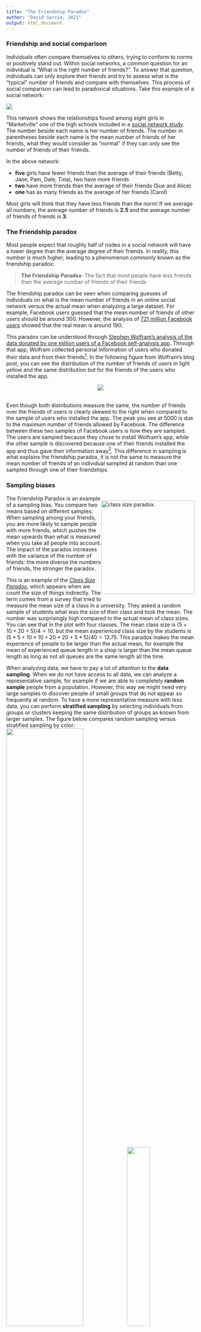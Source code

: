 ```yaml
---
title: "The Friendship Paradox"
author: "David Garcia, 2021"
output: html_document
---
```


### Friendship and social comparison

Individuals often compare themselves to others, trying to conform to norms or positively stand out. Within social networks, a common question for an individual is "What is the right number of friends?". To answer that question, individuals can only explore their friends and try to assess what is the "typical" number of friends and compare with themselves. This process of social comparison can lead to paradoxical situations. Take this example of a social network:

![](friendshipHighSchool.png)

This network shows the relationships found among  eight girls in "Marketville" one of the high schools included in a [social network study](http://www.jstor.org/stable/2781907). The number beside each name is her number of friends. The number in parentheses beside each name is the mean number of friends of her friends, what they would consider as "normal" if they can only see the number of friends of their friends.

In the above network:  

- **five** girls have fewer friends than the average of their friends (Betty, Jane, Pam, Dale, Tina), two have more friends  
- **two** have more friends than the average of their friends (Sue and Alice)  
- **one** has as many friends as the average of her friends (Carol)  

Most girls will think that they have less friends than the norm! If we average all numbers, the average number of friends is **2.5** and the average number of friends of friends is **3**. 

### The Friendship paradox

Most people expect that roughly half of nodes in a social network will have a lower degree than the average degree of their friends. In reality, this number is much higher, leading to a phenomenon commonly known as the friendship paradox:

> **The Friendship Paradox**:
The fact that most people have less friends than the average number of friends of their friends

The friendship paradox can be seen when comparing guesses of individuals on what is the mean number of friends in an online social network versus the actual mean when analyzing a large dataset. For example, Facebook users guessed that the mean number of friends of other users should be around 300. However, the analysis of [721 million Facebook users](https://www.facebook.com/notes/facebook-data-science/anatomy-of-facebook/10150388519243859) showed that the real mean is around 190.

This paradox can be understood through [Stephen Wolfram's analysis of the data donated by one million users of a Facebook self-analysis app](http://blog.stephenwolfram.com/2013/04/data-science-of-the-facebook-world/). Through that app, Wolfram collected personal information of users who donated their data and from their friends^[Note that this was before the Cambridge Analytica scandal, when thousands of apps gave permissions to see personal information of the friends of the user who installed the app]. In the following figure from Wolfram's blog post, you can see the distribution of the number of friends of users in light yellow and the same distribution but for the friends of the users who installed the app.  

<center>
![](FBfriends.png)
</center>
</br>
Even though both distributions measure the same, the number of friends over the friends of users is clearly skewed to the right when compared to the sample of users who installed the app. The peak you see at 5000 is due to the maximum number of friends allowed by Facebook. The difference between these two samples of Facebook users is how they are sampled. The users are sampled because they chose to install Wolfram's app, while the other sample is discovered because one of their friends installed the app and thus gave their information away^[This kind of leaking of personal information through a social network has serious privacy consequences. If you want to learn more, you can check my work on [shadow profiles](https://advances.sciencemag.org/content/3/8/e1701172.full) and on [location inference on Twitter](https://epjdatascience.springeropen.com/articles/10.1140/epjds/s13688-018-0130-3)]. This difference in sampling is what explains the friendship paradox, it is not the same to measure the mean number of friends of an individual sampled at random than one sampled through one of their friendships.

### Sampling biases

<div style="float:right">
<img src="classSizeParadox.png" alt="class size paradox." width=250px/>  
</div>
The Friendship Paradox is an example of a sampling bias. You compare two means based on different samples. When sampling among your friends, you are more likely to sample people with more friends, which pushes the mean upwards than what is measured when you take all people into account. The impact of the paradox increases with the variance of the number of friends: the more diverse the numbers of friends, the stronger the paradox.

This is an example of the [*Class Size Paradox*](http://www.umasocialmedia.com/socialnetworks/glossary/class-size-paradox/), which appears when we count the size of things indirectly. The term comes from a survey that tried to measure the mean size of a class in a university. They asked a random sample of students what was the size of their class and took the mean. The number was surprisingly high compared to the actual mean of class sizes. You can see that in the plot with four classes. The mean class size is $(5+10+20+5)/4=10$, but the mean *experienced* class size by the students is $(5*5+10*10+20*20+5*5)/40=13.75$. This paradox makes the mean experience of people to be larger than the actual mean, for example the mean of experienced queue length in a shop is larger than the mean queue length as long as not all queues are the same length all the time.

When analyzing data, we have to pay a lot of attention to the **data sampling**. When we do not have access to all data, we can analyze a representative sample, for example if we are able to completely **random sample** people from a population. However, this way we might need very large samples to discover people of small groups that do not appear so frequently at random. To have a more representative measure with less data, you can perform **stratified sampling** by selecting individuals from groups or clusters keeping the same distribution of groups as known from larger samples. The figure below compares random sampling versus stratified sampling by color:  
![](Sampling.PNG){width=64%}![](StratifiedSampling.PNG){width=35%}

You can see the problem that in the random sample, by chance no white individual was sampled and, if they are different than the rest, this could affect the analysis. Sociologists take this into account when they study a question about opinions or behaviors that are different across genders and age groups. In that case, they use data from the census to know the sizes of those groups over the total population and then recruit from *strata* with different combinations of age and genders to be able to generalize their opinion estimates to the whole population.

We say that a method suffers a **sampling bias** when the sampling method is more likely to select some elements over others and this difference is relevant to the analysis. One of the most common and problematic examples of sampling bias in Social Data Science is the **self-selection bias**, which is present when the sampling method selects individuals who choose to be included in the study. The case of Facebook users in the Wolfram study has a self-selection bias, since only users who chose to analyze their data through the app were included. This can be very important if the behavior you analyze is related to the choice to be included in the sample. For example, if users with more friends are more likely to install the app, the mean number of friends of this sample will overestimate the real mean.

<div style="float:right">
<img src="Jshape.png" alt="class size paradox." width=400px/>  
</div>
A typical example of self-selection bias appears when studying the distribution of how people like a product. Market researchers usually recruit random people and give them the product to experience, asking them for a rating of the product afterwards. In this case, the distribution of ratings is usually unimodal with a mean that is usually around the middle. You see an example of this distribution from a [product reviews study](http://dl.acm.org/citation.cfm?doid=1562764.1562800) in the blue line of the plot.

Another way to sample user experiences is to look at the star-ratings of products in product review platforms like Amazon. In that case, the distribution of ratings usually has a J-shape with two peaks, one very low and one very high. This happens because users who rate the product are users who chose to buy it first and their experiences become more extreme due to their prior expectations about the product.

The case of the market research survey is what is called *forced exposure*, as participants are asked to (and usually paid for) experience the product. The case of online product ratings is a case of *natural exposure*, in which participants found the product and bought it by themselves. Whether this self-selection bias is a problem for a research study depends on the question, studies about the potential satisfaction of a product want to assess it with a random sample, while studies of the past satisfaction among the buyers of a product can use self-selected ratings instead.

The J-shape distribution of ratings has made many platforms to change their star-rating system for a like/dislike system, as for example YouTube did a few years after starting. This J-shape has a higher positive peak than negative one, creating a positivity bias that can be seen in the average star rating per product, as [XKCD rightfully observed](https://xkcd.com/1098/):

<center>
![](https://imgs.xkcd.com/comics/star_ratings.png)
</center>


